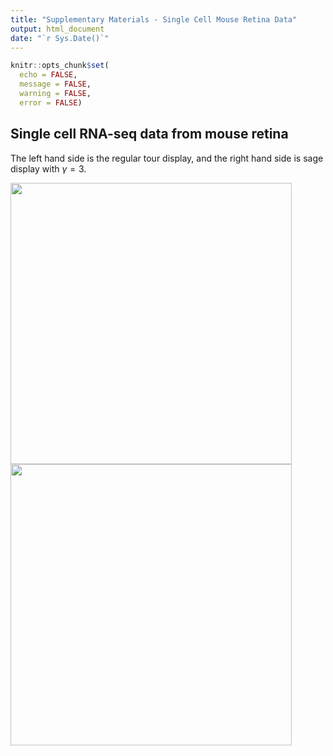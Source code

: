 ```yaml
---
title: "Supplementary Materials - Single Cell Mouse Retina Data"
output: html_document
date: "`r Sys.Date()`"
---
```


```r
knitr::opts_chunk$set(
  echo = FALSE, 
  message = FALSE, 
  warning = FALSE,
  error = FALSE)
```


##  Single cell RNA-seq data from mouse retina

The left hand side is the regular tour
display, and the right hand side is sage display with $\gamma = 3$. 

<img src="gifs/mouse_grand_2c.gif" width="450"/> <img src="gifs/mouse_sage_2c_gam3.gif" width="450"/>

